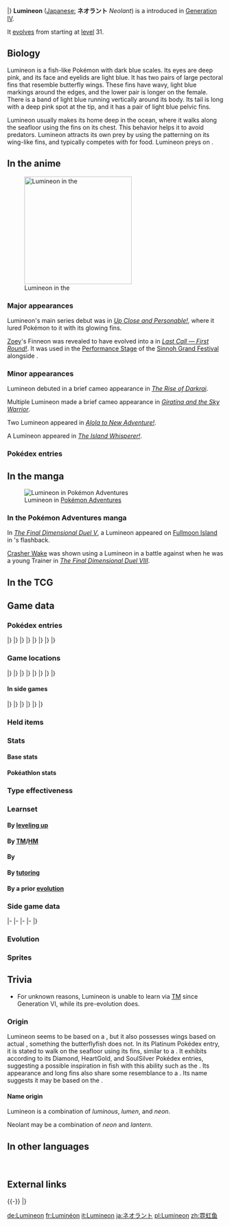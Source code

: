 {{PokémonPrevNext/Head|type=Water}}
{{PokémonPrevNext/Pokémon|type=Water|prevnum=456|prev=Finneon|nextnum=458|next=Mantyke}}
|}
{{Pokémon Infobox
|name=Lumineon
|jname=ネオラント
|jtranslit=Neoranto
|tmname=Neolant
|ndex=457
|sdex=135
|adex=109
|abrow=087
|obrow=247
|type1=Water
|category=Neon
|height-ftin=3'11"
|height-m=1.2
|weight-lbs=52.9
|weight-kg=24.0
|ability1=Swift Swim
|ability2=Storm Drain
|abilityd=Water Veil
|egggroupn=1
|egggroup1=Water 2
|eggcycles=20
|evtotal=2
|evsp=2
|expyield=161
|oldexp=156
|lv100exp=600,000
|gendercode=127
|color=Blue
|catchrate=75
|body=03
|pokefordex=lumineon
|generation=4
|friendship=70
}}
'''Lumineon''' ([[List of Japanese Pokémon names|Japanese:]] '''ネオラント''' ''Neolant'') is a {{type|Water}} {{OBP|Pokémon|species}} introduced in [[Generation IV]].

It [[Evolution|evolve]]s from {{p|Finneon}} starting at [[level]] 31.

==Biology==
Lumineon is a fish-like Pokémon with dark blue scales. Its eyes are deep pink, and its face and eyelids are light blue. It has two pairs of large pectoral fins that resemble butterfly wings. These fins have wavy, light blue markings around the edges, and the lower pair is longer on the female. There is a band of light blue running vertically around its body. Its tail is long with a deep pink spot at the tip, and it has a pair of light blue pelvic fins.

Lumineon usually makes its home deep in the ocean, where it walks along the seafloor using the fins on its chest. This behavior helps it to avoid predators. Lumineon attracts its own prey by using the patterning on its wing-like fins, and typically competes with {{p|Lanturn}} for food. Lumineon preys on {{p|Starmie}}.

==In the anime==
[[File:Lumineon anime.png|thumb|left|250px|Lumineon in the {{pkmn|anime}}]]
===Major appearances===
Lumineon's main series debut was in ''[[DP089|Up Close and Personable!]]'', where it lured Pokémon to it with its glowing fins.

[[Zoey]]'s Finneon was revealed to have evolved into a {{DL|Zoey|Lumineon}} in ''[[DP174|Last Call — First Round!]]''. It was used in the [[Appeal|Performance Stage]] of the [[Sinnoh Grand Festival]] alongside {{TP|Zoey|Gastrodon}}.

===Minor appearances===
Lumineon debuted in a brief cameo appearance in ''[[M10|The Rise of Darkrai]]''.

Multiple Lumineon made a brief cameo appearance in ''[[M11|Giratina and the Sky Warrior]]''.

Two Lumineon appeared in ''[[SM001|Alola to New Adventure!]]''.

A Lumineon appeared in ''[[SM031|The Island Whisperer!]]''.

===Pokédex entries===
{{Animedexheader|Sinnoh}}
{{Animedexbody|DP089|Lumineon|[[Conway]]|Lumineon, the Neon Pokémon. Lumineon lives in the ocean's depths. It lures Pokémon by flashing light in the patterns on its tail fins.}}
{{Animedexfooter/Pokémon|''Diamond & Pearl''|Sinnoh}}

==In the manga==
[[File:Wake Lumineon Adventures.png|thumb|Lumineon in [[Pokémon Adventures]]]]
===In the Pokémon Adventures manga===
In ''[[PS435|The Final Dimensional Duel V]]'', a Lumineon appeared on [[Fullmoon Island]] in {{FB|Tower Tycoon|Palmer}}'s flashback.

[[Crasher Wake]] was shown using a Lumineon in a battle against {{FB|Tower Tycoon|Palmer}} when he was a young Trainer in ''[[PS438|The Final Dimensional Duel VIII]]''.

==In the TCG==
{{main|Lumineon (TCG)}}

==Game data==
===Pokédex entries===
{{Dex/Header|type=Water}}
{{Dex/NA|gen=IV}}
{{Dex/Gen|gen=IV}}
{{Dex/Entry1|v=Diamond|entry=It lives on the deep-sea floor. It attracts prey by flashing the patterns on its four tail fins.}}
{{Dex/Entry1|v=Pearl|entry=To avoid detection by predators, it crawls along the seafloor using the two fins on its chest.}}
{{Dex/Entry1|v=Platinum|entry=It crawls along the seafloor using its long front fins like legs. It competes for food with {{p|Lanturn}}.}}
{{Dex/Entry2|v=HeartGold|v2=SoulSilver|entry=Lumineon swimming in the darkness of the deep sea look like stars shining in the night sky.}}
|}
|}
{{Dex/Gen|gen=V}}
{{Dex/Entry2|v=Black|v2=White|t=FFF|entry=It crawls along the seafloor using its long front fins like legs. It competes for food with Lanturn.}}
{{Dex/Entry2|v=Black 2|v2=White 2|t=FFF|entry=It crawls along the seafloor using its long front fins like legs. It competes for food with Lanturn.}}
|}
|}
{{Dex/Gen|gen=VI}}
{{Dex/Entry1|v=X|t=FFF|entry=It lives on the deep-sea floor. It attracts prey by flashing the patterns on its four tail fins.}}
{{Dex/Entry1|v=Y|entry=To avoid detection by predators, it crawls along the seafloor using the two fins on its chest.}}
{{Dex/Entry1|v=Omega Ruby|t=FFF|entry=It lives on the deep-sea floor. It attracts prey by flashing the patterns on its four tail fins.}}
{{Dex/Entry1|v=Alpha Sapphire|t=FFF|entry=To avoid detection by predators, it crawls along the seafloor using the two fins on its chest.}}
|}
|}
{{Dex/Gen|gen=VII}}
{{Dex/Entry1|v=Sun|entry=With its shining light, it lures its prey close. However, the light also happens to attract ferocious fish Pokémon—its natural predators.}}
{{Dex/Entry1|v=Moon|entry=This deep-sea Pokémon lives at the bottom of the sea. Its fins haul it over the seabed in search of its favorite food—{{p|Starmie}}.}}
{{Dex/Entry1|v=Ultra Sun|entry=Deep down at the bottom of the ocean, prey is scarce. Lumineon get into fierce disputes with Lanturn over food.}}
{{Dex/Entry1|v=Ultra Moon|entry=They traverse the deep waters as if crawling over the seafloor. The fantastic lights of its fins shine like stars in the night sky.}}
|}
|}
{{Dex/Footer}}

===Game locations===
{{Availability/Header|type=Water}}
{{Availability/NA|gen=IV}}
{{Availability/Gen|gen=IV}}
{{Availability/Entry2|v=Diamond|v2=Pearl|area=[[Route]]s {{rtn|205|Sinnoh}}, {{rtn|218|Sinnoh}}, {{rtn|219|Sinnoh}}, {{rtn|220|Sinnoh}}, and {{rtn|221|Sinnoh}}, [[Fuego Ironworks]], [[Iron Island]], [[Canalave City]], [[Valley Windworks]] ({{DL|Fishing|Super Rod}})}}
{{Availability/Entry1|v=Platinum|area=[[Route]]s {{rtn|219|Sinnoh}}, {{rtn|220|Sinnoh}}, and {{rtn|221|Sinnoh}} ({{DL|Fishing|Good Rod}})<br>[[Route]]s {{rtn|205|Sinnoh}}, {{rtn|218|Sinnoh}}, {{rtn|219|Sinnoh}}, {{rtn|220|Sinnoh}}, and {{rtn|221|Sinnoh}}, [[Fuego Ironworks]], [[Iron Island]], [[Canalave City]], [[Valley Windworks]] ({{DL|Fishing|Super Rod}})}}
{{Availability/Entry2/None|v=HeartGold|v2=SoulSilver|area=[[Evolution|Evolve]] [[Pokéwalker]] {{p|Finneon}}}}
|}
|}
{{Availability/Gen|gen=V}}
{{Availability/Entry2|v=Black|v2=White|t=fff|area=[[Route]]s {{rtn|17|Unova}} and {{rtn|18|Unova}}, [[P2 Laboratory]] ([[Fishing]] in {{DL|Phenomenon|rippling water}})}}
{{Availability/Entry2|v=Black 2|v2=White 2|t=fff|area=[[Route]]s {{rtn|4|Unova}}, {{rtn|17|Unova}}, and {{rtn|18|Unova}}, [[P2 Laboratory]], [[Virbank City]], [[Virbank Complex]] ([[Fishing]] in {{DL|Phenomenon|rippling water}})}}
|}
|}
{{Availability/Gen|gen=VI}}
{{Availability/Entry2/None|v=X|v2=Y}}
{{Availability/Entry2|v=Omega Ruby|v2=Alpha Sapphire|t=fff|t2=fff|area=[[Evolution|Evolve]] {{p|Finneon}}}}
|}
|}
{{Availability/Gen|gen=VII}}
{{Availability/Entry2|v=Sun|v2=Moon|area=[[Poni Wilds]] ({{m|Surf}}ing)}}
{{Availability/Entry2|v=Ultra Sun|v2=Ultra Moon|area=[[Poni Breaker Coast]] ({{m|Surf}}ing)<br/>{{rt|15|Alola}} ([[SOS Battle]])}}
|}
|}
{{Availability/Footer}}

====In side games====
{{Availability/Header|type=Water}}
{{Availability/NA|gen=IV}}
{{Availability/Gen|gen=IV}}
{{Availability/Entry2|v=MD Time|v2=MD Darkness|link=Pokémon Mystery Dungeon: Explorers of Time and Explorers of Darkness|area=[[Miracle Sea]] (B1-B18, Deep Miracle Sea B1-B3)}}
{{Availability/Entry1|v=MD Sky|link=Pokémon Mystery Dungeon: Explorers of Sky|area=[[Miracle Sea]] (B1-B18, Deep Miracle Sea B1-B3)}}
{{Availability/Entry1|v=Ranger: SoA|link=Pokémon Ranger: Shadows of Almia|color={{SoA color}}|area=[[Puel Sea]]}}
{{Availability/Entry1|v=Rumble|color={{fire color}}|area=[[Bright Beach]]}}
<!--{{Availability/Entry1|v=MD Light|link=Pokémon Mystery Dungeon (WiiWare)|color={{electric color}}|area=}}-->
{{Availability/Entry1|v=Ranger: GS|link=Pokémon Ranger: Guardian Signs|color={{GS color}}|area={{ra|Eastern Sea}}}}
|}
|}
{{Availability/Gen|gen=V}}
{{Availability/Entry1|1|v=Rumble Blast|color={{fire color}}|area=Beach: [[Echo Valley]]}}
{{Availability/Entry1|1|v=Rumble U|color={{fire color}}|area=[[Variety Battle#Empoleon the Great|Variety Battle: Empoleon the Great]]}}
|}
|}
{{Availability/Gen|gen=VI}}
{{Availability/Entry1|1|v=Battle Trozei|color={{defense color}}|area=[[Renegade Meadow#Stage 2|Renegade Meadow: Stage 2]]}}
{{Availability/Entry1|1|v=Shuffle|color={{beauty color}}|area=[[Desert Umbra|Desert Umbra: Stage 335]]}}
{{Availability/Entry1|1|v=Rumble World|color={{fire color}}|area=[[Fairy Land#Rippling Shoal|Fairy Land: Rippling Shoal]] <small>(Center Boss, Back)</small>}}
|}
|}
{{Availability/Footer}}

===Held items===
{{HeldItems|type=Water
|dppt1=Rindo Berry|dppt1type=Berry|dppt1rar=5
|bw1=Rindo Berry|bw1type=Berry|bw1rar=5
|b2w21=Rindo Berry|b2w21type=Berry|b2w21rar=5
}}

===Stats===
====Base stats====
{{BaseStats
|type=Water
|HP=     69
|Attack= 69
|Defense=76
|SpAtk=  69
|SpDef=  86
|Speed=  91}}

====Pokéathlon stats====
{{Pokéthlon
|type=Water
|Speed=3
|SpeedMax=4
|Power=1
|PowerMax=3
|Technique=3
|TechniqueMax=4
|Stamina=3
|StaminaMax=5
|Jump=3
|JumpMax=4
}}

===Type effectiveness===
{{TypeEffectiveness
|type1=Water
|Normal=  100
|Fighting=100
|Flying=  100
|Poison=  100
|Ground=  100
|Rock=    100
|Bug=     100
|Ghost=   100
|Steel=    50
|Fire=     50
|Water=    50
|Grass=   200
|Electric=200
|Psychic= 100
|Ice=      50
|Dragon=  100
|Dark=    100
|Fairy=   100
|notes=yes
|stormdrain=maybe}}

===Learnset===
====By [[Level|leveling up]]====
{{learnlist/levelh/7|Lumineon|Water|Water|4}}
{{learnlist/level7|1|Soak|Water|Status|&mdash;|100|20}}
{{learnlist/level7|1|Gust|Flying|Special|40|100|35}}
{{learnlist/level7|1|Pound|Normal|Physical|40|100|35}}
{{learnlist/level7|1|Water Gun|Water|Special|40|100|25||'''}}
{{learnlist/level7|1|Attract|Normal|Status|&mdash;|100|15}}
{{learnlist/level7|6|Water Gun|Water|Special|40|100|25||'''}}
{{learnlist/level7|10|Attract|Normal|Status|&mdash;|100|15}}
{{learnlist/level7|13|Rain Dance|Water|Status|&mdash;|&mdash;|5}}
{{learnlist/level7|17|Gust|Flying|Special|40|100|35}}
{{learnlist/level7|22|Water Pulse|Water|Special|60|100|20||'''}}
{{learnlist/level7|26|Captivate|Normal|Status|&mdash;|100|20}}
{{learnlist/level7|29|Safeguard|Normal|Status|&mdash;|&mdash;|25}}
{{learnlist/level7|35|Aqua Ring|Water|Status|&mdash;|&mdash;|20}}
{{learnlist/level7|42|Whirlpool|Water|Special|35|85|15||'''}}
{{learnlist/level7|48|U-turn|Bug|Physical|70|100|20}}
{{learnlist/level7|53|Bounce|Flying|Physical|85|85|5}}
{{learnlist/level7|59|Silver Wind|Bug|Special|60|100|5}}
{{learnlist/level7|66|Soak|Water|Status|&mdash;|100|20}}
{{learnlist/levelf/7|Lumineon|Water|Water|4}}

====By [[TM]]/[[HM]]====
{{learnlist/tmh/7|Lumineon|Water|Water|4}}
{{learnlist/tm7|TM06|Toxic|Poison|Status|&mdash;|90|10}}
{{learnlist/tm7|TM07|Hail|Ice|Status|&mdash;|&mdash;|10}}
{{learnlist/tm7|TM10|Hidden Power|Normal|Special|60|100|15}}
{{learnlist/tm7|TM13|Ice Beam|Ice|Special|90|100|10}}
{{learnlist/tm7|TM14|Blizzard|Ice|Special|110|70|5}}
{{learnlist/tm7|TM15|Hyper Beam|Normal|Special|150|90|5}}
{{learnlist/tm7|TM17|Protect|Normal|Status|&mdash;|&mdash;|10}}
{{learnlist/tm7|TM18|Rain Dance|Water|Status|&mdash;|&mdash;|5}}
{{learnlist/tm7|TM20|Safeguard|Normal|Status|&mdash;|&mdash;|25}}
{{learnlist/tm7|TM21|Frustration|Normal|Physical|&mdash;|100|20}}
{{learnlist/tm7|TM27|Return|Normal|Physical|&mdash;|100|20}}
{{learnlist/tm7|TM32|Double Team|Normal|Status|&mdash;|&mdash;|15}}
{{learnlist/tm7|TM42|Facade|Normal|Physical|70|100|20}}
{{learnlist/tm7|TM44|Rest|Psychic|Status|&mdash;|&mdash;|10}}
{{learnlist/tm7|TM45|Attract|Normal|Status|&mdash;|100|15}}
{{learnlist/tm7|TM48|Round|Normal|Special|60|100|15}}
{{learnlist/tm7|TM55|Scald|Water|Special|80|100|15||'''}}
{{learnlist/tm7|TM66|Payback|Dark|Physical|50|100|10}}
{{learnlist/tm7|TM68|Giga Impact|Normal|Physical|150|90|5}}
{{learnlist/tm7|TM77|Psych Up|Normal|Status|&mdash;|&mdash;|10}}
{{learnlist/tm7|TM87|Swagger|Normal|Status|&mdash;|85|15}}
{{learnlist/tm7|TM88|Sleep Talk|Normal|Status|&mdash;|&mdash;|10}}
{{learnlist/tm7|TM89|U-turn|Bug|Physical|70|100|20}}
{{learnlist/tm7|TM90|Substitute|Normal|Status|&mdash;|&mdash;|10}}
{{learnlist/tm7|TM94|Surf|Water|Special|90|100|15||'''}}
{{learnlist/tm7|TM98|Waterfall|Water|Physical|80|100|15||'''}}
{{learnlist/tm7|TM100|Confide|Normal|Status|&mdash;|&mdash;|20}}
{{learnlist/tmf/7|Lumineon|Water|Water|4}}

====By {{pkmn|breeding}}====
{{learnlist/breedh/7|Lumineon|Water|Water|4}}
{{learnlist/breed7|{{MSP|118|Goldeen}}{{MSP|119|Seaking}}{{MSP|318|Carvanha}}{{MSP|319|Sharpedo}}{{MSP|370|Luvdisc}}|Agility|Psychic|Status|&mdash;|&mdash;|30}}
{{learnlist/breed7|{{MSP|130|Gyarados}}{{MSP|211|Qwilfish}}{{MSP|339|Barboach}}{{MSP|340|Whiscash}}{{MSP|550|Basculin}}{{MSP|746|Wishiwashi}}<br>{{MSP|779|Bruxish}}|Aqua Tail|Water|Physical|90|90|10||'''}}
{{learnlist/breed7|{{MSP|223|Remoraid}}{{MSP|224|Octillery}}|Aurora Beam|Ice|Special|65|100|20}}
{{learnlist/breed7|{{MSP|211|Qwilfish}}{{MSP|320|Wailmer}}{{MSP|321|Wailord}}{{MSP|594|Alomomola}}{{MSP|746|Wishiwashi}}|Brine|Water|Special|65|100|10||'''}}
{{learnlist/breed7|{{MSP|370|Luvdisc}}|Charm|Fairy|Status|&mdash;|100|20}}
{{learnlist/breed7|{{MSP|170|Chinchou}}{{MSP|171|Lanturn}}|Confuse Ray|Ghost|Status|—|100|10|{{sup/7|USUM}}}}
{{learnlist/breed7|{{MSP|118|Goldeen}}{{MSP|119|Seaking}}{{MSP|129|Magikarp}}{{MSP|170|Chinchou}}{{MSP|171|Lanturn}}{{MSP|369|Relicanth}}<br>{{MSP|370|Luvdisc}}{{MSP|550|Basculin}}|Flail|Normal|Physical|&mdash;|100|15}}
{{learnlist/breed7|{{MSP|223|Remoraid}}{{MSP|224|Octillery}}{{MSP|686|Inkay}}{{MSP|687|Malamar}}|Psybeam|Psychic|Special|65|100|20}}
{{learnlist/breed7|{{MSP|170|Chinchou}}{{MSP|171|Lanturn}}{{MSP|223|Remoraid}}{{MSP|224|Octillery}}|Signal Beam|Bug|Special|75|100|15}}
{{learnlist/breed7|{{MSP|129|Magikarp}}{{MSP|320|Wailmer}}{{MSP|321|Wailord}}|Splash|Normal|Status|&mdash;|&mdash;|40}}
{{learnlist/breed7|{{MSP|370|Luvdisc}}|Sweet Kiss|Fairy|Status|&mdash;|75|10}}
{{learnlist/breed7|{{MSP|340|Whiscash}}|Tickle|Normal|Status|&mdash;|100|20}}
{{learnlist/breedf/7|Lumineon|Water|Water|4}}

====By [[Move Tutor|tutoring]]====
{{learnlist/tutorh/7|Lumineon|Water|Water|4}}
{{learnlist/tutor7|Aqua Tail|Water|Physical|90|90|10||'''|no|yes}}
{{learnlist/tutor7|Bounce|Flying|Physical|85|85|5|||no|yes}}
{{learnlist/tutor7|Defog|Flying|Status|—|—|15|||no|yes}}
{{learnlist/tutor7|Icy Wind|Ice|Special|55|95|15|||no|yes}}
{{learnlist/tutor7|Signal Beam|Bug|Special|75|100|15|||no|yes}}
{{learnlist/tutor7|Snore|Normal|Special|50|100|15|||no|yes}}
{{learnlist/tutor7|Tailwind|Flying|Status|—|—|15|||no|yes}}
{{learnlist/tutor7|Water Pulse|Water|Special|60|100|20||'''|no|yes}}
{{learnlist/tutorf/7|Lumineon|Water|Water|4}}

====By a prior [[evolution]]====
{{learnlist/prevoh/7|Lumineon|Water|Water|4}}
{{learnlist/prevo7|456|Finneon|||||Nature Power|Normal|Status|&mdash;|&mdash;|20}}
{{learnlist/prevof/7|Lumineon|Water|Water|4}}

===Side game data===
{{Spindata/Head|type=Water}}
{{Spindata/MDTDS|col=6|type=Water|ndex=457
|body=1
|rate=8.2
|IQ=A
}}
|-
{{Spindata/Ranger SoA|col=6|type=Water
|group=Water
|assist=Water
|field=Crush
|fieldpower=2
|browser=It spits bubbles and orbs of water to attack.
}}
|-
{{Spindata/Ranger GS|col=6|type=Water
|group=Water
|assist=Water
|field=Cut
|fieldpower=2
|past=NA
|browser=It spits bubbles around itself that make Pokémon Slowed.
}}
|-
{{Spindata/Rumble|col=3|type=Water
|att=2
|def=3
|speed=3
}}
{{Spindata/RumbleBlast|col=3|type=Water
|att=2
|def=3
|speed=3
}}
|-
{{Spindata/Battle Trozei|col=3|type=Water|ndex=457
|power=2
}}
{{Spindata/Shuffle|col=3|type=Water|ndex=457|num=431
|min=60
|max=105
|raisemaxlevel=5
|skill=Quirky+
|skilldesc=Sometimes erases two extra matching Pokémon elsewhere.
}}
|}

===Evolution===
{{Evobox-2
|type1=Water
|pictype=art
|no1=456
|name1=Finneon
|type1-1=Water
|evo1={{bag|Rare Candy}}<br>{{color2|000|Level|Level 31}}
|no2=457
|name2=Lumineon
|type1-2=Water}}

===Sprites===
{{Spritebox/Header|type=Water}}
{{Spritebox/NA|gen=IV}}
{{Spritebox/4/Gender|ndex=457}}
{{Spritebox/5/Gender|ndex=457}}
{{Spritebox/6/Gender|ndex=457}}
{{Spritebox/7/Gender|ndex=457}}
{{Spritebox/Footer|457|Lumineon}}

==Trivia==
* For unknown reasons, Lumineon is unable to learn {{m|Nature Power}} via [[TM]] since Generation VI, while its pre-evolution {{p|Finneon}} does.

===Origin===
Lumineon seems to be based on a {{wp|freshwater butterflyfish}}, but it also possesses wings based on actual {{wp|butterfly|butterflies}}, something the butterflyfish does not. In its Platinum Pokédex entry, it is stated to walk on the seafloor using its fins, similar to a {{wp|tripod fish}}. It exhibits {{wp|bioluminescence}} according to its Diamond, HeartGold, and SoulSilver Pokédex entries, suggesting a possible inspiration in fish with this ability such as the {{wp|marine hatchetfish}}. Its {{wp|iridescent}} appearance and long fins also share some resemblance to a {{wp|Siamese fighting fish}}. Its name suggests it may be based on the {{wp|neon tetra}}.

====Name origin====
Lumineon is a combination of ''luminous'', ''lumen'', and ''neon''.

Neolant may be a combination of ''neon'' and ''lantern''.

==In other languages==
{{Other languages|type=Water|type2=Water
|ja=ネオラント ''Neolant''|jameaning=From ''neon'' and ''lantern''
|de=Lumineon|demeaning=Same as English name
|fr=Luminéon|frmeaning=Same as English name
|es=Lumineon|esmeaning=Same as English name
|it=Lumineon|itmeaning=Same as English name
|ko=네오라이트 ''Neolite''|komeaning= From ''neon'' and ''light''
|zh_cmn=霓虹魚 / 霓虹鱼 ''Níhóngyú''|zh_cmnmeaning=From {{tt|霓虹燈 / 霓虹灯 ''ní​hóng​dēng''|neon lamp}} or {{tt|霓虹燈魚 / 霓虹灯鱼 ''ní​hóng​dēngyú''|neon tetra}} and {{tt|魚 / 鱼 ''yú''|fish}}
|zh_yue=霓虹魚 '' Ngàihhùhng'yú''|zh_yuemeaning=From {{tt|霓虹燈 ''ngàihhùhngdāng''|neon lamp}} or {{tt|霓虹燈魚 ''ngàihhùhngdāng'yú''|neon tetra}} and {{tt|魚 ''yú''|fish}}
}}
<br clear="left">

==External links==

{{-}}
{{PokémonPrevNext/Head|type=Water}}
{{PokémonPrevNext/Pokémon|type=Water|prevnum=456|prev=Finneon|nextnum=458|next=Mantyke}}
|}
{{Project Pokédex notice}}

[[de:Lumineon]]
[[fr:Luminéon]]
[[it:Lumineon]]
[[ja:ネオラント]]
[[pl:Lumineon]]
[[zh:霓虹鱼]]
